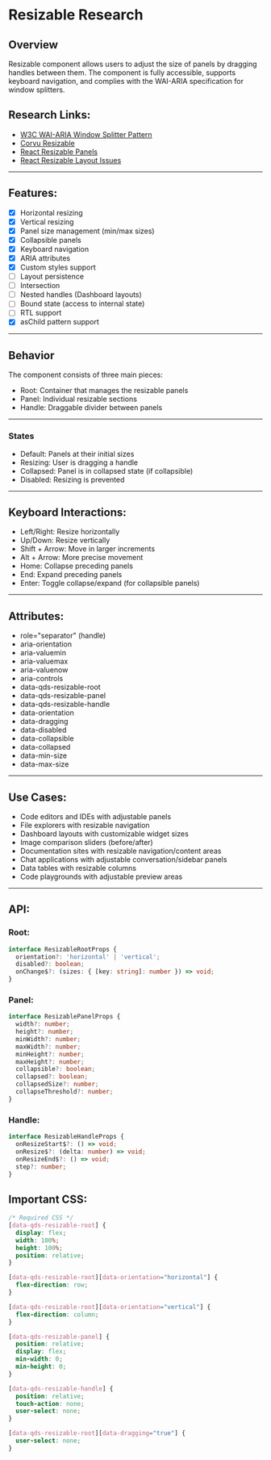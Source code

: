 # Resizable Research

## Overview
Resizable component allows users to adjust the size of panels by dragging handles between them.
The component is fully accessible, supports keyboard navigation, and complies with the WAI-ARIA specification for window splitters.

## Research Links:
- [W3C WAI-ARIA Window Splitter Pattern](https://www.w3.org/WAI/ARIA/apg/patterns/windowsplitter/)
- [Corvu Resizable](https://corvu.dev/docs/primitives/resizable/)
- [React Resizable Panels](https://react-resizable-panels.vercel.app/)
- [React Resizable Layout Issues](https://github.com/RyoSogawa/react-resizable-layout/issues/38)

---

## Features:
- [x] Horizontal resizing
- [x] Vertical resizing
- [x] Panel size management (min/max sizes)
- [x] Collapsible panels
- [x] Keyboard navigation
- [x] ARIA attributes
- [x] Custom styles support
- [ ] Layout persistence
- [ ] Intersection
- [ ] Nested handles (Dashboard layouts)
- [ ] Bound state (access to internal state)
- [ ] RTL support
- [x] asChild pattern support

---

## Behavior

The component consists of three main pieces:
- Root: Container that manages the resizable panels
- Panel: Individual resizable sections
- Handle: Draggable divider between panels

---

### States

- Default: Panels at their initial sizes
- Resizing: User is dragging a handle
- Collapsed: Panel is in collapsed state (if collapsible)
- Disabled: Resizing is prevented

---

## Keyboard Interactions:
- Left/Right: Resize horizontally
- Up/Down: Resize vertically
- Shift + Arrow: Move in larger increments
- Alt + Arrow: More precise movement
- Home: Collapse preceding panels
- End: Expand preceding panels
- Enter: Toggle collapse/expand (for collapsible panels)

---

## Attributes:
- role="separator" (handle)
- aria-orientation
- aria-valuemin
- aria-valuemax
- aria-valuenow
- aria-controls
- data-qds-resizable-root
- data-qds-resizable-panel
- data-qds-resizable-handle
- data-orientation
- data-dragging
- data-disabled
- data-collapsible
- data-collapsed
- data-min-size
- data-max-size

---

## Use Cases:
- Code editors and IDEs with adjustable panels
- File explorers with resizable navigation
- Dashboard layouts with customizable widget sizes
- Image comparison sliders (before/after)
- Documentation sites with resizable navigation/content areas
- Chat applications with adjustable conversation/sidebar panels
- Data tables with resizable columns
- Code playgrounds with adjustable preview areas

---

## API:

### Root:
```typescript
interface ResizableRootProps {
  orientation?: 'horizontal' | 'vertical';
  disabled?: boolean;
  onChange$?: (sizes: { [key: string]: number }) => void;
}
```

### Panel:
```typescript
interface ResizablePanelProps {
  width?: number;
  height?: number;
  minWidth?: number;
  maxWidth?: number;
  minHeight?: number;
  maxHeight?: number;
  collapsible?: boolean;
  collapsed?: boolean;
  collapsedSize?: number;
  collapseThreshold?: number;
}
```

### Handle:
```typescript
interface ResizableHandleProps {
  onResizeStart$?: () => void;
  onResize$?: (delta: number) => void;
  onResizeEnd$?: () => void;
  step?: number;
}
```

## Important CSS:

```css
/* Required CSS */
[data-qds-resizable-root] {
  display: flex;
  width: 100%;
  height: 100%;
  position: relative;
}

[data-qds-resizable-root][data-orientation="horizontal"] {
  flex-direction: row;
}

[data-qds-resizable-root][data-orientation="vertical"] {
  flex-direction: column;
}

[data-qds-resizable-panel] {
  position: relative;
  display: flex;
  min-width: 0;
  min-height: 0;
}

[data-qds-resizable-handle] {
  position: relative;
  touch-action: none;
  user-select: none;
}

[data-qds-resizable-root][data-dragging="true"] {
  user-select: none;
}
```
